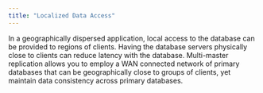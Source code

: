 ```yaml
---
title: "Localized Data Access"
---
```


<div id="localized_data_access" class="registered_link"></div>

In a geographically dispersed application, local access to the database can be provided to regions of clients. Having the database servers physically close to clients can reduce latency with the database. Multi-master replication allows you to employ a WAN connected network of primary databases that can be geographically close to groups of clients, yet maintain data consistency across primary databases.
